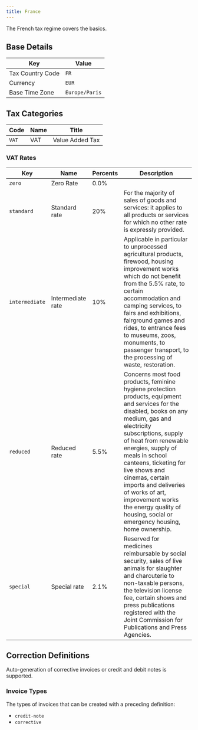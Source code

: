 ```yaml
---
title: France
---
```

The French tax regime covers the basics.

## Base Details

| Key | Value |
| --- | ----- |
| Tax Country Code | <code>FR</code> |
| Currency | <code>EUR</code> |
| Base Time Zone | <code>Europe/Paris</code> |

## Tax Categories

| Code | Name | Title |
| ---- | ---- | ----- |
| <code>VAT</code> | VAT | Value Added Tax |

### VAT Rates

| Key | Name | Percents | Description |
| --- | ---- | -------- | ----------- |
| <code>zero</code> | Zero Rate | 0.0% |  |
| <code>standard</code> | Standard rate | 20% | For the majority of sales of goods and services: it applies to all products or services for which no other rate is expressly provided. |
| <code>intermediate</code> | Intermediate rate | 10% | Applicable in particular to unprocessed agricultural products, firewood, housing improvement works which do not benefit from the 5.5% rate, to certain accommodation and camping services, to fairs and exhibitions, fairground games and rides, to entrance fees to museums, zoos, monuments, to passenger transport, to the processing of waste, restoration. |
| <code>reduced</code> | Reduced rate | 5.5% | Concerns most food products, feminine hygiene protection products, equipment and services for the disabled, books on any medium, gas and electricity subscriptions, supply of heat from renewable energies, supply of meals in school canteens, ticketing for live shows and cinemas, certain imports and deliveries of works of art, improvement works the energy quality of housing, social or emergency housing, home ownership. |
| <code>special</code> | Special rate | 2.1% | Reserved for medicines reimbursable by social security, sales of live animals for slaughter and charcuterie to non-taxable persons, the television license fee, certain shows and press publications registered with the Joint Commission for Publications and Press Agencies. |

## Correction Definitions

Auto-generation of corrective invoices or credit and debit notes is
supported.

### Invoice Types

The types of invoices that can be created with a preceding definition:
- <code>credit-note</code>
- <code>corrective</code>